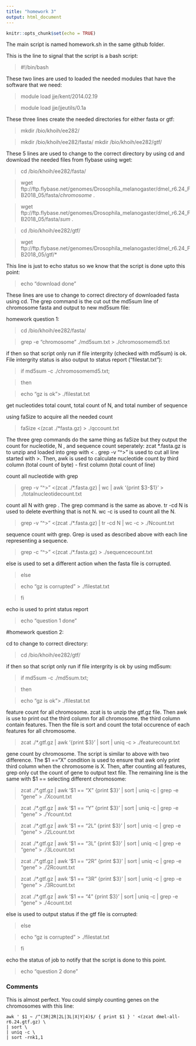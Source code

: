 ---
title: "homework 3"
output: html_document
---

```{r setup, include=FALSE}
knitr::opts_chunk$set(echo = TRUE)
```
The main script is named homework.sh in the same github folder. 

This is the line to signal that the script is a bash script:

> #!/bin/bash

These two lines are used to loaded the needed modules that have the software that we need:

>module load jje/kent/2014.02.19

>module load jje/jjeutils/0.1a

These three lines create the needed directories for either fasta or gtf:

>mkdir /bio/khoih/ee282/

>mkdir /bio/khoih/ee282/fasta/
>mkdir /bio/khoih/ee282/gtf/


These 5 lines are used to change to the correct directory by using cd and download the needed files from flybase using wget:

>cd /bio/khoih/ee282/fasta/

>wget ftp://ftp.flybase.net/genomes/Drosophila_melanogaster/dmel_r6.24_FB2018_05/fasta/*chromosome* .

>wget ftp://ftp.flybase.net/genomes/Drosophila_melanogaster/dmel_r6.24_FB2018_05/fasta/*sum* .

>cd /bio/khoih/ee282/gtf/

>wget ftp://ftp.flybase.net/genomes/Drosophila_melanogaster/dmel_r6.24_FB2018_05/gtf/*

This line is just to echo status so we know that the script is done upto this point:

>echo "download done"

These lines are use to change to correct directory of downloaded fasta using cd. The grep command is the cut out the md5sum line of chromosome fasta and output to new md5sum file:

homework question 1:

>cd /bio/khoih/ee282/fasta/

>grep -e "chromosome" ./md5sum.txt > ./chromosomemd5.txt


if then so that script only run if file intergrity (checked with md5sum) is ok. File intergrity status is also output to status report ("filestat.txt"):

>if md5sum -c ./chromosomemd5.txt;

>then

>echo "gz is ok"> ./filestat.txt

get nucleotides total count, total count of N, and total number of sequence

using faSize to acquire all the needed count

>faSize <(zcat ./*fasta.gz) > ./qccount.txt

The three grep commands do the same thing as faSize but they output the count for nucleotide, N , and sequence count seperately:
zcat *.fasta.gz is to unzip and loaded into grep with < . grep -v "^>" is used to cut all line started with >. Then, awk is used to calculate nucleotide count by third column (total count of byte) - first column (total count of line)

count all nucleotide with grep

>grep -v "^>" <(zcat ./*.fasta.gz) | wc | awk '{print $3-$1}' > ./totalnucleotidecount.txt

count all N with grep . The grep command is the same as above. tr -cd N is used to delete everthing that is not N. wc -c is used to count all the N.

>grep -v "^>" <(zcat ./*.fasta.gz) | tr -cd N | wc -c > ./Ncount.txt

sequence count with grep. Grep is used as described above with each line representing a sequence.

>grep -c "^>" <(zcat ./*.fasta.gz) > ./sequencecount.txt

else is used to set a different action when the fasta file is corrupted. 

>else

>echo "gz is corrupted" > ./filestat.txt

>fi

echo is used to print status report

>echo "question 1 done"

#homework question 2:

cd to change to correct directory:

>cd /bio/khoih/ee282/gtf/

if then so that script only run if file intergrity is ok by using md5sum:

>if md5sum -c ./md5sum.txt;

>then

>echo "gz is ok"> ./filestat.txt

feature count for all chromosome. zcat is to unzip the gtf.gz file. Then awk is use to print out the third column for all chromosome. the third column contain features. Then the file is sort and count the total occurence of each features for all chromosome.

>zcat ./*.gtf.gz | awk '{print $3}' | sort | uniq -c > ./featurecount.txt

gene count by chromosome. The script is similar to above with two difference. The $1 =="X" condition is used to ensure that awk only print third column when the chromosome is X. Then, after counting all features, grep only cut the count of gene to output text file. The remaining line is the same with $1 == selecting different chromosome:

>zcat ./*.gtf.gz | awk '$1 == "X" {print $3}' | sort | uniq -c | grep -e "gene" > ./Xcount.txt

>zcat ./*.gtf.gz | awk '$1 == "Y" {print $3}' | sort | uniq -c | grep -e "gene" > ./Ycount.txt

>zcat ./*.gtf.gz | awk '$1 == "2L" {print $3}' | sort | uniq -c | grep -e "gene" > ./2Lcount.txt

>zcat ./*.gtf.gz | awk '$1 == "3L" {print $3}' | sort | uniq -c | grep -e "gene" > ./3Lcount.txt

>zcat ./*.gtf.gz | awk '$1 == "2R" {print $3}' | sort | uniq -c | grep -e "gene" > ./2Rcount.txt

>zcat ./*.gtf.gz | awk '$1 == "3R" {print $3}' | sort | uniq -c | grep -e "gene" > ./3Rcount.txt

>zcat ./*.gtf.gz | awk '$1 == "4" {print $3}' | sort | uniq -c | grep -e "gene" > ./4count.txt


else is used to output status if the gtf file is corrupted:

>else

>echo "gz is corrupted" > ./filestat.txt

>fi

echo the status of job to notify that the script is done to this point. 

>echo "question 2 done"

### Comments

This is almost perfect. You could simply counting genes on the chromosomes with this line:

```
awk ' $1 ~ /^(3R|2R|2L|3L|X|Y|4)$/ { print $1 } ' <(zcat dmel-all-r6.24.gtf.gz) \
| sort \
| uniq -c \
| sort -rnk1,1
```
